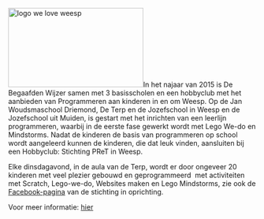 <img class=" wp-image-204 alignleft" src="http://debegaafdenwijzer.nl/wp-content/uploads/2015/10/logo-we-love-weesp.jpg" alt="logo we love weesp" width="274" height="161" />In het najaar van 2015 is De Begaafden Wijzer samen met 3 basisscholen en een hobbyclub met het aanbieden van Programmeren aan kinderen in en om Weesp. Op de Jan Woudsmaschool Driemond, De Terp en de Jozefschool in Weesp en de Jozefschool uit Muiden, is gestart met het inrichten van een leerlijn programmeren, waarbij in de eerste fase gewerkt wordt met Lego We-do en Mindstorms. Nadat de kinderen de basis van programmeren op school wordt aangeleerd kunnen de kinderen, die dat leuk vinden, aansluiten bij een Hobbyclub: Stichting PReT in Weesp.

Elke dinsdagavond, in de aula van de Terp, wordt er door ongeveer 20 kinderen met veel plezier gebouwd en geprogrammeerd  met activiteiten met Scratch, Lego-we-do, Websites maken en Lego Mindstorms, zie ook de <a href="https://www.facebook.com/Stichting-PReT-1613161255614139/?ref=aymt_homepage_panel" target="_blank" rel="noopener">Facebook-pagina</a> van de stichting in oprichting.

Voor meer informatie: [hier](/www/Programma-2018-2019.pdf)
